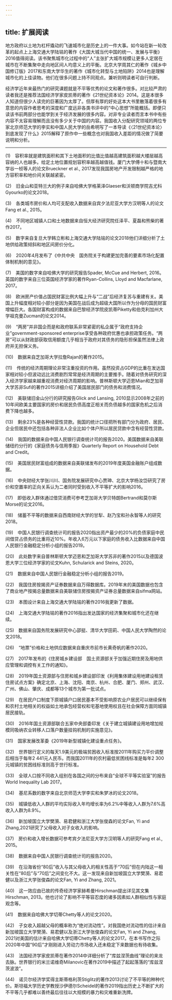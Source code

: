 ```yaml
---
---
---
```

title: 扩展阅读
---




地方政府以土地为杠杆撬动的飞速城市化是历史上的一件大事。如今站在新一轮改革的起点上上海交通大学陆铭的著作《大国大城当代中国的统一、发展与平衡》2016值得阅读。该书聚焦城市化过程中的“人”主张扩大城市规模让更多人定居在城市在不断集聚中走向地区间人均意义上的平衡。北京大学周其仁的著作《城乡中国修订版》2017和东南大学华生的著作《城市化转型与土地陷阱》2014也是理解城市化的上佳读物。他们在很多问题上持不同观点。兼听则明读者可自行判断。

经济学近年来最热门的研究课题就是不平等优秀的论文和著作很多。对比较严肃的读者我还是推荐法国经济学家皮凯蒂的著作《21世纪资本论》2014。这是本很多人知道但很少人读完的巨著因为太厚了。但厚有厚的好处这本大书里散落着很多有意思的内容作者思考的深度和广度远非各类书评中的“中心思想”所能概括。即便只读该书前两部分也能学到关于经济发展的很多内容。对非专业读者而言本书中有些内容不太容易理解而且没有多少关于中国的内容。我国收入分配研究领域的两位专家北京师范大学的李实和中国人民大学的岳希明写了一本导读《〈21世纪资本论〉到底发现了什么》2015解释了原作中一些概念也对我国收入差距的情况做了简要说明和分析。



* * *



(1)　容积率就是建筑面积和其下土地面积的比值比值越高建筑面积越大楼层越高容纳的人也越多。给定土地位置规划容积率越高越值钱。厦门大学傅十和与暨南大学谷一桢等人的论文Brueckner et al., 2017发现我国房地产开发限制越严格的地方容积率和地价间关联越紧密。

(2)　旧金山和亚特兰大的例子来自哈佛大学格莱泽Glaeser和沃顿商学院吉尤科Gyourko的论文2018。

(3)　各类城市房价和人均可支配收入数据来自宾夕法尼亚大学方汉明等人的论文Fang et al., 2015。

(4)　不同地区城镇人口和土地数据来自恒大经济研究院任泽平、夏磊和熊柴的著作2017。

(5)　数字来自复旦大学韩立彬和上海交通大学陆铭的论文2018他们详细分析了土地供给政策倾斜和地区间房价分化。

(6)　2020年4月发布了《中共中央　国务院关于构建更加完善的要素市场化配置体制机制的意见》。

(7)　美国的数字来自哈佛大学的研究报告Spader, McCue and Herbert, 2016。英国的数字来自三位英国经济学家的著作Ryan-Collins, Lloyd and Macfarlane, 2017。

(8)　欧洲房产价值占国民财富比例大幅上升与“二战”后经济复苏与重建有关。美国上升幅度相对较小部分是因为美国在战后成为超级大国所以作为分母的国民财富增幅巨大。各国财富构成的数据来自巴黎经济学院皮凯蒂Piketty和伯克利加州大学祖克曼Zucman的论文2014。

(9)　“两房”并非国企而是和政府联系非常紧密的私企属于“政府支持企业”government-sponsored enterprise享受各种政府优惠也承担政策任务。“两房”可以从财政部获取信用额度几乎相当于政府对其债务的隐形担保虽然法律上政府并无担保义务。

(10)　数据来自芝加哥大学拉詹Rajan的著作2015。

(11)　传统的经济周期理论非常注重投资的作用。虽然投资占GDP的比重在发达国家相对较小但波动远比消费剧烈常常是经济周期的主要推手。随着对债务研究的深入经济学家越来越重视消费对经济周期的影响。普林斯顿大学迈恩Mian和芝加哥大学苏非Sufi的著作2015详细介绍了美国居民部门的债务和消费情况。

(12)　美联储旧金山分行的研究报告Glick and Lansing, 2010显示2008年之前的10年间欧美主要国家的房价和居民负债高度正相关而负债越多的国家危机之后消费下降也越多。

(13)　剩余23%是各种经营性贷款。我国的统计口径把所有部门分为政府、居民、企业但居民中还包括各种非法人企业比如个体户所以居民贷款中含有经营性贷款。

(14)　我国的数据来自中国人民银行调查统计司的报告2020。美国数据来自美联储纽约分行的《家庭债务与信用季报》Quarterly Report on Household Debt and Credit。

(15)　美国居民财富组成的数据来自美联储发布的2019年度美国金融账户组成数据。

(16)　中央财经大学张川川、国务院发展研究中心贾珅、北京大学杨汝岱研究了房价和空置率的正向关系认为二者同时受到收入不平等扩大的影响2016。

(17)　即低收入群体通过借贷消费可参考芝加哥大学贝特朗Bertrand和莫尔斯Morse的论文2016。

(18)　储蓄不平等的数据来自西南财经大学的甘犁、赵乃宝和孙永智等人的研究2018。

(19)　中国人民银行调查统计司的报告2020指出资产最少的20%的负债家庭中民间借贷占债务的比重将近10%。年收入6万元以下家庭的债务收入比数据来自中国人民银行金融稳定分析小组的报告2019。

(20)　此处数字来自普林斯顿大学迈恩和芝加哥大学苏非的著作2015以及德国波恩大学三位经济学家的论文Kuhn, Schularick and Steins, 2020。

(21)　数据来自中国人民银行金融稳定分析小组的报告2019。

(22)　我国住房按揭资产证券数据来自万得数据库。2019年末的美国数据也包含了商业地产按揭总量数据来自美联储住房按揭资产证券总量数据来自sifma网站。

(23)　本图设计来自上海交通大学陆铭的著作2016我更新了数据。

(24)　上海交通大学陆铭的著作2016指出发达国家的经济集聚和城市化还在继续。

(25)　数据来自国务院发展研究中心邵挺、清华大学田莉、中国人民大学陶然的论文2018。

(26)　“地票”价格和土地供应数据来自重庆市前市长黄奇帆的著作2020。

(27)　2017年发布的《住房城乡建设部　国土资源部关于加强近期住房及用地供应管理和调控有关工作的通知》。

(28)　2019年国土资源部与住房和城乡建设部印发《利用集体建设用地建设租赁住房试点方案》确定北京、上海、沈阳、南京、杭州、合肥、厦门、郑州、武汉、广州、佛山、肇庆、成都等13个城市为第一批试点。

(29)　在居民户口制度下原城镇户口居民基本不受影响原农业户居民可以继续保有和农村土地相关的权益如土地承包经营权和宅基地使用权且在社会保障方面同城镇居民接轨。

(30)　2016年国土资源部联合五家中央部委印发《关于建立城镇建设用地增加规模同吸纳农业转移人口落户数量挂钩机制的实施意见》。

(31)　国家发展改革委《2019年新型城镇化建设重点任务》。

(32)　世界银行定义的每天1.9美元的极端贫困收入标准按2011年购买力平价调整后相当于每年2 441元人民币。而我国2011年的农村最低贫困线标准是每年2 300元城镇的贫困线标准则高于世行标准。

(33)　全球人口按不同收入组别在各国之间的分布来自“全球不平等实验室”的报告World Inequality Lab 2017。

(34)　基尼系数的数字来自北京师范大学李实和朱梦冰的论文2018。

(35)　城镇低收入人群的平均实际收入年均增长率为6.2%中等收入人群为7.6%高收入人群为8.9%。

(36)　新加坡国立大学樊漪、易君健和浙江大学张俊森的论文Fan, Yi and Zhang,2021研究了父母收入对子女收入的影响。

(37)　房价和收入增长数据可参考宾夕法尼亚大学方汉明等人的研究Fang et al., 2015。

(38)　数据来自中国人民银行调查统计司的报告2020。

(39)　在沿海省份“80后”收入与其父母收入的相关性高于“70后”但在内陆这一相关性在“80后”与“70后”之间变化不大。这一发现来自新加坡国立大学樊漪、易君健以及浙江大学张俊森的论文Fan, Yi and Zhang, 2021。

(40)　这一效应由已故的传奇经济学家赫希曼Hirschman提出详见其文集Hirschman, 2013。他也讨论了影响不平等容忍度的诸多因素如人群相似性与家庭观念等。

(41)　数据来自哈佛大学切蒂Chetty等人的论文2020。

(42)　子女收入超越父母的概率称为“绝对流动性”。对我国绝对流动性的估计来自新加坡国立大学樊漪、易君健以及浙江大学张俊森的论文Fan, Yi and Zhang, 2021对美国的估计来自哈佛大学切蒂Chetty等人的论文2017。在本书写作之际2020年中国“90后”才刚刚进入劳动力市场收入还未稳定下来数据也有待收集。

(43)　法国经济学家皮凯蒂在著作2014中详细分析了“库兹涅茨曲线”理论的来龙去脉。世界银行的米兰诺维奇Milanovic在著作2019中描述了起起落落的“库兹涅茨波浪”。

(44)　诺贝尔经济学奖得主斯蒂格利茨Stiglitz的著作2013讨论了不平等的种种代价。斯坦福大学历史学教授沙伊德尔Scheidel的著作2019指出历史上不断扩大的不平等几乎都难以善终最后往往以大规模的暴力和灾难重新洗牌。